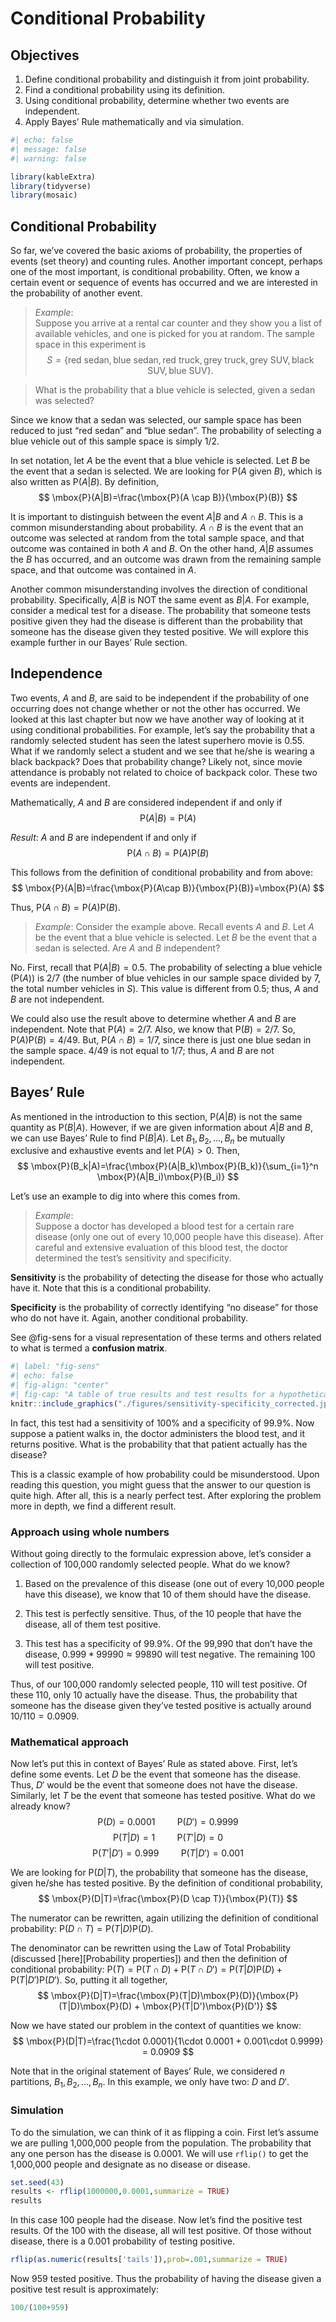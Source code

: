 # Conditional Probability {#CONDPROB}

## Objectives

1)  Define conditional probability and distinguish it from joint probability.\
2)  Find a conditional probability using its definition.\
3)  Using conditional probability, determine whether two events are independent.\
4)  Apply Bayes' Rule mathematically and via simulation.

```{=tex}
\newcommand{\E}{\mbox{E}}
\newcommand{\Var}{\mbox{Var}}
\newcommand{\Cov}{\mbox{Cov}}
\newcommand{\Prob}{\mbox{P}}
\newcommand*\diff{\mathop{}\!\mathrm{d}}
```
```r
#| echo: false
#| message: false
#| warning: false

library(kableExtra)
library(tidyverse)
library(mosaic)
```

## Conditional Probability

So far, we've covered the basic axioms of probability, the properties of events (set theory) and counting rules. Another important concept, perhaps one of the most important, is conditional probability. Often, we know a certain event or sequence of events has occurred and we are interested in the probability of another event.

> *Example*:\
> Suppose you arrive at a rental car counter and they show you a list of available vehicles, and one is picked for you at random. The sample space in this experiment is $$
> S=\{\mbox{red sedan}, \mbox{blue sedan}, \mbox{red truck}, \mbox{grey truck}, \mbox{grey SUV}, \mbox{black SUV}, \mbox{blue SUV}\}.
> $$

> What is the probability that a blue vehicle is selected, given a sedan was selected?

Since we know that a sedan was selected, our sample space has been reduced to just "red sedan" and "blue sedan". The probability of selecting a blue vehicle out of this sample space is simply 1/2.

In set notation, let $A$ be the event that a blue vehicle is selected. Let $B$ be the event that a sedan is selected. We are looking for $\mbox{P}(A \mbox{ given } B)$, which is also written as $\mbox{P}(A|B)$. By definition, $$
\mbox{P}(A|B)=\frac{\mbox{P}(A \cap B)}{\mbox{P}(B)}
$$

It is important to distinguish between the event $A|B$ and $A \cap B$. This is a common misunderstanding about probability. $A \cap B$ is the event that an outcome was selected at random from the total sample space, and that outcome was contained in both $A$ and $B$. On the other hand, $A|B$ assumes the $B$ has occurred, and an outcome was drawn from the remaining sample space, and that outcome was contained in $A$.

Another common misunderstanding involves the direction of conditional probability. Specifically, $A|B$ is NOT the same event as $B|A$. For example, consider a medical test for a disease. The probability that someone tests positive given they had the disease is different than the probability that someone has the disease given they tested positive. We will explore this example further in our Bayes' Rule section.

## Independence

Two events, $A$ and $B$, are said to be independent if the probability of one occurring does not change whether or not the other has occurred. We looked at this last chapter but now we have another way of looking at it using conditional probabilities. For example, let's say the probability that a randomly selected student has seen the latest superhero movie is 0.55. What if we randomly select a student and we see that he/she is wearing a black backpack? Does that probability change? Likely not, since movie attendance is probably not related to choice of backpack color. These two events are independent.

Mathematically, $A$ and $B$ are considered independent if and only if $$
\mbox{P}(A|B)=\mbox{P}(A)
$$

*Result*: $A$ and $B$ are independent if and only if $$
\mbox{P}(A\cap B)=\mbox{P}(A)\mbox{P}(B)
$$

This follows from the definition of conditional probability and from above: $$
\mbox{P}(A|B)=\frac{\mbox{P}(A\cap B)}{\mbox{P}(B)}=\mbox{P}(A)
$$

Thus, $\mbox{P}(A\cap B)=\mbox{P}(A)\mbox{P}(B)$.

> *Example*: Consider the example above. Recall events $A$ and $B$. Let $A$ be the event that a blue vehicle is selected. Let $B$ be the event that a sedan is selected. Are $A$ and $B$ independent?

No. First, recall that $\mbox{P}(A|B)=0.5$. The probability of selecting a blue vehicle ($\mbox{P}(A)$) is $2/7$ (the number of blue vehicles in our sample space divided by 7, the total number vehicles in $S$). This value is different from 0.5; thus, $A$ and $B$ are not independent.

We could also use the result above to determine whether $A$ and $B$ are independent. Note that $\mbox{P}(A)= 2/7$. Also, we know that $\mbox{P}(B)=2/7$. So, $\mbox{P}(A)\mbox{P}(B)=4/49$. But, $\mbox{P}(A\cap B) = 1/7$, since there is just one blue sedan in the sample space. $4/49$ is not equal to $1/7$; thus, $A$ and $B$ are not independent.

## Bayes' Rule

As mentioned in the introduction to this section, $\mbox{P}(A|B)$ is not the same quantity as $\mbox{P}(B|A)$. However, if we are given information about $A|B$ and $B$, we can use Bayes' Rule to find $\mbox{P}(B|A)$. Let $B_1, B_2, ..., B_n$ be mutually exclusive and exhaustive events and let $\mbox{P}(A)>0$. Then, $$
\mbox{P}(B_k|A)=\frac{\mbox{P}(A|B_k)\mbox{P}(B_k)}{\sum_{i=1}^n \mbox{P}(A|B_i)\mbox{P}(B_i)}
$$

Let's use an example to dig into where this comes from.

> *Example*:\
> Suppose a doctor has developed a blood test for a certain rare disease (only one out of every 10,000 people have this disease). After careful and extensive evaluation of this blood test, the doctor determined the test's sensitivity and specificity.

**Sensitivity** is the probability of detecting the disease for those who actually have it. Note that this is a conditional probability.

**Specificity** is the probability of correctly identifying "no disease" for those who do not have it. Again, another conditional probability.

See @fig-sens for a visual representation of these terms and others related to what is termed a **confusion matrix**.

```r
#| label: "fig-sens"
#| echo: false
#| fig-align: "center"
#| fig-cap: "A table of true results and test results for a hypothetical disease. The terminology is included in the table. These ideas are important when evaluating machine learning classification models."
knitr::include_graphics("./figures/sensitivity-specificity_corrected.jpg")  
```

In fact, this test had a sensitivity of 100% and a specificity of 99.9%. Now suppose a patient walks in, the doctor administers the blood test, and it returns positive. What is the probability that that patient actually has the disease?

This is a classic example of how probability could be misunderstood. Upon reading this question, you might guess that the answer to our question is quite high. After all, this is a nearly perfect test. After exploring the problem more in depth, we find a different result.

### Approach using whole numbers

Without going directly to the formulaic expression above, let's consider a collection of 100,000 randomly selected people. What do we know?

1)  Based on the prevalence of this disease (one out of every 10,000 people have this disease), we know that 10 of them should have the disease.

2)  This test is perfectly sensitive. Thus, of the 10 people that have the disease, all of them test positive.

3)  This test has a specificity of 99.9%. Of the 99,990 that don't have the disease, $0.999*99990\approx 99890$ will test negative. The remaining 100 will test positive.

Thus, of our 100,000 randomly selected people, 110 will test positive. Of these 110, only 10 actually have the disease. Thus, the probability that someone has the disease given they've tested positive is actually around $10/110 = 0.0909$.

### Mathematical approach

Now let's put this in context of Bayes' Rule as stated above. First, let's define some events. Let $D$ be the event that someone has the disease. Thus, $D'$ would be the event that someone does not have the disease. Similarly, let $T$ be the event that someone has tested positive. What do we already know? $$
\mbox{P}(D) = 0.0001 \hspace{1cm} \mbox{P}(D')=0.9999 
$$ $$
\mbox{P}(T|D)= 1 \hspace{1cm} \mbox{P}(T'|D)=0
$$ $$
\mbox{P}(T'|D')=0.999 \hspace{1cm} \mbox{P}(T|D') = 0.001
$$

We are looking for $\mbox{P}(D|T)$, the probability that someone has the disease, given he/she has tested positive. By the definition of conditional probability, $$
\mbox{P}(D|T)=\frac{\mbox{P}(D \cap T)}{\mbox{P}(T)}
$$

The numerator can be rewritten, again utilizing the definition of conditional probability: $\mbox{P}(D\cap T)=\mbox{P}(T|D)\mbox{P}(D)$.

The denominator can be rewritten using the Law of Total Probability (discussed \[here\]\[Probability properties\]) and then the definition of conditional probability: $\mbox{P}(T)=\mbox{P}(T\cap D) + \mbox{P}(T \cap D') = \mbox{P}(T|D)\mbox{P}(D) + \mbox{P}(T|D')\mbox{P}(D')$. So, putting it all together, $$
\mbox{P}(D|T)=\frac{\mbox{P}(T|D)\mbox{P}(D)}{\mbox{P}(T|D)\mbox{P}(D) + \mbox{P}(T|D')\mbox{P}(D')}
$$

Now we have stated our problem in the context of quantities we know: $$
\mbox{P}(D|T)=\frac{1\cdot 0.0001}{1\cdot 0.0001 + 0.001\cdot 0.9999} = 0.0909
$$

Note that in the original statement of Bayes' Rule, we considered $n$ partitions, $B_1, B_2,...,B_n$. In this example, we only have two: $D$ and $D'$.

### Simulation

To do the simulation, we can think of it as flipping a coin. First let's assume we are pulling 1,000,000 people from the population. The probability that any one person has the disease is 0.0001. We will use `rflip()` to get the 1,000,000 people and designate as no disease or disease.

```r
set.seed(43)
results <- rflip(1000000,0.0001,summarize = TRUE)
results
```

In this case 100 people had the disease. Now let's find the positive test results. Of the 100 with the disease, all will test positive. Of those without disease, there is a 0.001 probability of testing positive.

```r
rflip(as.numeric(results['tails']),prob=.001,summarize = TRUE)
```

Now 959 tested positive. Thus the probability of having the disease given a positive test result is approximately:

```r
100/(100+959)
```
